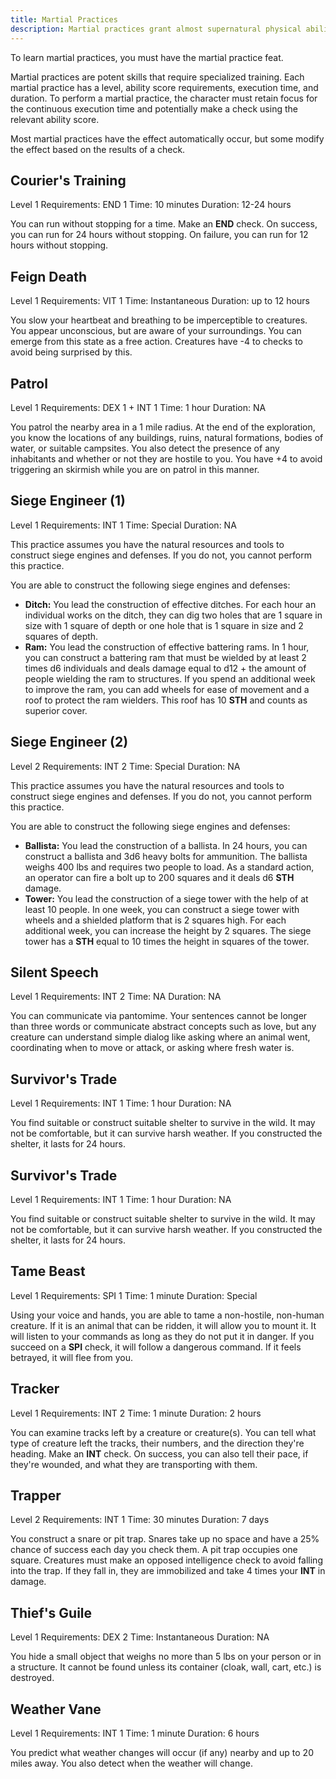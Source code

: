 ```yaml
---
title: Martial Practices
description: Martial practices grant almost supernatural physical abilities to paladins.
---
```



To learn martial practices, you must have the martial practice feat.

Martial practices are potent skills that require specialized training. Each martial practice has a level, ability score requirements, execution time, and duration. To perform a martial practice, the character must retain focus for the continuous execution time and potentially make a check using the relevant ability score.

Most martial practices have the effect automatically occur, but some modify the effect based on the results of a check.

## Courier's Training

<Tags>
  <Tag>Level 1</Tag>
  <Tag>Requirements: END 1</Tag>
  <Tag type="secondary">Time: 10 minutes</Tag>
  <Tag type="secondary">Duration: 12-24 hours</Tag>
</Tags>

You can run without stopping for a time. Make an **END** check. On success, you can run for 24 hours without stopping. On failure, you can run for 12 hours without stopping.

## Feign Death

<Tags>
  <Tag>Level 1</Tag>
  <Tag>Requirements: VIT 1</Tag>
  <Tag type="secondary">Time: Instantaneous</Tag>
  <Tag type="secondary">Duration: up to 12 hours</Tag>
</Tags>

You slow your heartbeat and breathing to be imperceptible to creatures. You appear unconscious, but are aware of your surroundings. You can emerge from this state as a free action. Creatures have -4 to checks to avoid being surprised by this.

## Patrol

<Tags>
  <Tag>Level 1</Tag>
  <Tag>Requirements: DEX 1 + INT 1</Tag>
  <Tag type="secondary">Time: 1 hour</Tag>
  <Tag type="secondary">Duration: NA</Tag>
</Tags>

You patrol the nearby area in a 1 mile radius. At the end of the exploration, you know the locations of any buildings, ruins, natural formations, bodies of water, or suitable campsites. You also detect the presence of any inhabitants and whether or not they are hostile to you. You have +4 to avoid triggering an skirmish while you are on patrol in this manner.

## Siege Engineer (1)

<Tags>
  <Tag>Level 1</Tag>
  <Tag>Requirements: INT 1</Tag>
  <Tag type="secondary">Time: Special</Tag>
  <Tag type="secondary">Duration: NA</Tag>
</Tags>

This practice assumes you have the natural resources and tools to construct siege engines and defenses. If you do not, you cannot perform this practice.

You are able to construct the following siege engines and defenses:
- **Ditch:** You lead the construction of effective ditches. For each hour an individual works on the ditch, they can dig two holes that are 1 square in size with 1 square of depth or one hole that is 1 square in size and 2 squares of depth.
- **Ram:** You lead the construction of effective battering rams. In 1 hour, you can construct a battering ram that must be wielded by at least 2 times d6 individuals and deals damage equal to d12 + the amount of people wielding the ram to structures. If you spend an additional week to improve the ram, you can add wheels for ease of movement and a roof to protect the ram wielders. This roof has 10 **STH** and counts as superior cover.

## Siege Engineer (2)

<Tags>
  <Tag>Level 2</Tag>
  <Tag>Requirements: INT 2</Tag>
  <Tag type="secondary">Time: Special</Tag>
  <Tag type="secondary">Duration: NA</Tag>
</Tags>

This practice assumes you have the natural resources and tools to construct siege engines and defenses. If you do not, you cannot perform this practice.

You are able to construct the following siege engines and defenses:
- **Ballista:** You lead the construction of a ballista. In 24 hours, you can construct a ballista and 3d6 heavy bolts for ammunition. The ballista weighs 400 lbs and requires two people to load. As a standard action, an operator can fire a bolt up to 200 squares and it deals d6 **STH** damage.
- **Tower:** You lead the construction of a siege tower with the help of at least 10 people. In one week, you can construct a siege tower with wheels and a shielded platform that is 2 squares high. For each additional week, you can increase the height by 2 squares. The siege tower has a **STH** equal to 10 times the height in squares of the tower.

## Silent Speech

<Tags>
  <Tag>Level 1</Tag>
  <Tag>Requirements: INT 2</Tag>
  <Tag type="secondary">Time: NA</Tag>
  <Tag type="secondary">Duration: NA</Tag>
</Tags>

You can communicate via pantomime. Your sentences cannot be longer than three words or communicate abstract concepts such as love, but any creature can understand simple dialog like asking where an animal went, coordinating when to move or attack, or asking where fresh water is.

## Survivor's Trade

<Tags>
  <Tag>Level 1</Tag>
  <Tag>Requirements: INT 1</Tag>
  <Tag type="secondary">Time: 1 hour</Tag>
  <Tag type="secondary">Duration: NA</Tag>
</Tags>

You find suitable or construct suitable shelter to survive in the wild. It may not be comfortable, but it can survive harsh weather. If you constructed the shelter, it lasts for 24 hours.

## Survivor's Trade

<Tags>
  <Tag>Level 1</Tag>
  <Tag>Requirements: INT 1</Tag>
  <Tag type="secondary">Time: 1 hour</Tag>
  <Tag type="secondary">Duration: NA</Tag>
</Tags>

You find suitable or construct suitable shelter to survive in the wild. It may not be comfortable, but it can survive harsh weather. If you constructed the shelter, it lasts for 24 hours.

## Tame Beast

<Tags>
  <Tag>Level 1</Tag>
  <Tag>Requirements: SPI 1</Tag>
  <Tag type="secondary">Time: 1 minute</Tag>
  <Tag type="secondary">Duration: Special</Tag>
</Tags>

Using your voice and hands, you are able to tame a non-hostile, non-human creature. If it is an animal that can be ridden, it will allow you to mount it. It will listen to your commands as long as they do not put it in danger. If you succeed on a **SPI** check, it will follow a dangerous command. If it feels betrayed, it will flee from you.

## Tracker

<Tags>
  <Tag>Level 1</Tag>
  <Tag>Requirements: INT 2</Tag>
  <Tag type="secondary">Time: 1 minute</Tag>
  <Tag type="secondary">Duration: 2 hours</Tag>
</Tags>

You can examine tracks left by a creature or creature(s). You can tell what type of creature left the tracks, their numbers, and the direction they're heading. Make an **INT** check. On success, you can also tell their pace, if they're wounded, and what they are transporting with them.

## Trapper

<Tags>
  <Tag>Level 2</Tag>
  <Tag>Requirements: INT 1</Tag>
  <Tag type="secondary">Time: 30 minutes</Tag>
  <Tag type="secondary">Duration: 7 days</Tag>
</Tags>

You construct a snare or pit trap. Snares take up no space and have a 25% chance of success each day you check them. A pit trap occupies one square. Creatures must make an opposed intelligence check to avoid falling into the trap. If they fall in, they are immobilized and take 4 times your **INT** in damage.

## Thief's Guile

<Tags>
  <Tag>Level 1</Tag>
  <Tag>Requirements: DEX 2</Tag>
  <Tag type="secondary">Time: Instantaneous</Tag>
  <Tag type="secondary">Duration: NA</Tag>
</Tags>

You hide a small object that weighs no more than 5 lbs on your person or in a structure. It cannot be found unless its container (cloak, wall, cart, etc.) is destroyed.

## Weather Vane

<Tags>
  <Tag>Level 1</Tag>
  <Tag>Requirements: INT 1</Tag>
  <Tag type="secondary">Time: 1 minute</Tag>
  <Tag type="secondary">Duration: 6 hours</Tag>
</Tags>

You predict what weather changes will occur (if any) nearby and up to 20 miles away. You also detect when the weather will change.